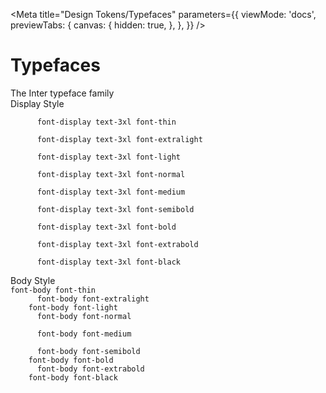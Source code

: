 
<Meta
  title="Design Tokens/Typefaces"
  parameters={{
    viewMode: 'docs',
    previewTabs: {
      canvas: {
        hidden: true,
      },
    },
  }}
/>

# Typefaces

<div class="mb-8">
  <nub-header level="h2" level-size="5xl" level-style="thin" class="mb-10">
    The Inter typeface family
  </nub-header>
</div>

<div class="my-4 pb-4 border-b border-demo-lightGray">
  <nub-header level="h3" level-size="3xl" level-style="normal">
    Display Style
  </nub-header>
</div>

<Canvas>
  <div>
    <code class="font-display text-3xl font-thin block mb-2 lg:mb-4">
      font-display text-3xl font-thin
    </code>
    <code class="font-display text-3xl font-extralight block mb-2 lg:mb-4">
      font-display text-3xl font-extralight
    </code>
    <code class="font-display text-3xl font-light block mb-2 lg:mb-4">
      font-display text-3xl font-light
    </code>
    <code class="font-display text-3xl font-normal block mb-2 lg:mb-4">
      font-display text-3xl font-normal
    </code>
    <code class="font-display text-3xl font-medium block mb-2 lg:mb-4">
      font-display text-3xl font-medium
    </code>
    <code class="font-display text-3xl font-semibold block mb-2 lg:mb-4">
      font-display text-3xl font-semibold
    </code>
    <code class="font-display text-3xl font-bold block mb-2 lg:mb-4">
      font-display text-3xl font-bold
    </code>
    <code class="font-display text-3xl font-extrabold block mb-2 lg:mb-4">
      font-display text-3xl font-extrabold
    </code>
    <code class="font-display text-3xl font-black block mb-2 lg:mb-4">
      font-display text-3xl font-black
    </code>
  </div>
</Canvas>

<div class="my-4 pb-4 border-b border-demo-lightGray">
  <nub-header level="h3" level-size="3xl" level-style="normal">
    Body Style
  </nub-header>
</div>

<Canvas>
  <div>
    <code class="font-body font-thin block lg:mb-2">font-body font-thin</code>
    <code class="font-body font-extralight block lg:mb-2">
      font-body font-extralight
    </code>
    <code class="font-body font-light block lg:mb-2">font-body font-light</code>
    <code class="font-body font-normal block lg:mb-2">
      font-body font-normal
    </code>
    <code class="font-body font-medium block lg:mb-2">
      font-body font-medium
    </code>
    <code class="font-body font-semibold block lg:mb-2">
      font-body font-semibold
    </code>
    <code class="font-body font-bold block lg:mb-2">font-body font-bold</code>
    <code class="font-body font-extrabold block lg:mb-2">
      font-body font-extrabold
    </code>
    <code class="font-body font-black block lg:mb-2">font-body font-black</code>
  </div>
</Canvas>
